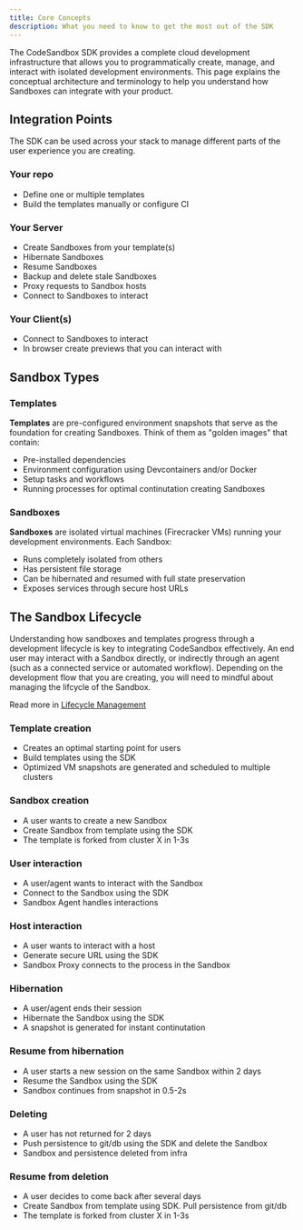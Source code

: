 ```yaml
---
title: Core Concepts
description: What you need to know to get the most out of the SDK
---
```



<Hero
  title="Core Concepts"
  subtitle="What you need to know to get the most out of the SDK"
/>

The CodeSandbox SDK provides a complete cloud development infrastructure that allows you to programmatically create, manage, and interact with isolated development environments. This page explains the conceptual architecture and terminology to help you understand how Sandboxes can integrate with your product.

## Integration Points

The SDK can be used across your stack to manage different parts of the user experience you are creating.

### Your repo

- Define one or multiple templates
- Build the templates manually or configure CI

### Your Server

- Create Sandboxes from your template(s)
- Hibernate Sandboxes
- Resume Sandboxes
- Backup and delete stale Sandboxes
- Proxy requests to Sandbox hosts
- Connect to Sandboxes to interact

### Your Client(s)

- Connect to Sandboxes to interact
- In browser create previews that you can interact with

## Sandbox Types

### Templates

**Templates** are pre-configured environment snapshots that serve as the foundation for creating Sandboxes. Think of them as "golden images" that contain:

- Pre-installed dependencies
- Environment configuration using Devcontainers and/or Docker
- Setup tasks and workflows
- Running processes for optimal continutation creating Sandboxes

### Sandboxes

**Sandboxes** are isolated virtual machines (Firecracker VMs) running your development environments. Each Sandbox:

- Runs completely isolated from others
- Has persistent file storage
- Can be hibernated and resumed with full state preservation
- Exposes services through secure host URLs

## The Sandbox Lifecycle

Understanding how sandboxes and templates progress through a development lifecycle is key to integrating CodeSandbox effectively. An end user may interact with a Sandbox directly, or indirectly through an agent (such as a connected service or automated workflow). Depending on the development flow that you are creating, you will need to mindful about managing the lifcycle of the Sandbox.

Read more in [Lifecycle Management](./manage-sandboxes)

### Template creation

- Creates an optimal starting point for users
- Build templates using the SDK
- Optimized VM snapshots are generated and scheduled to multiple clusters

### Sandbox creation

- A user wants to create a new Sandbox
- Create Sandbox from template using the SDK
- The template is forked from cluster X in 1-3s

### User interaction

- A user/agent wants to interact with the Sandbox
- Connect to the Sandbox using the SDK
- Sandbox Agent handles interactions

### Host interaction

- A user wants to interact with a host
- Generate secure URL using the SDK
- Sandbox Proxy connects to the process in the Sandbox

### Hibernation

- A user/agent ends their session
- Hibernate the Sandbox using the SDK
- A snapshot is generated for instant continutation

### Resume from hibernation

- A user starts a new session on the same Sandbox within 2 days
- Resume the Sandbox using the SDK
- Sandbox continues from snapshot in 0.5-2s

### Deleting

- A user has not returned for 2 days
- Push persistence to git/db using the SDK and delete the Sandbox
- Sandbox and persistence deleted from infra

### Resume from deletion

- A user decides to come back after several days
- Create Sandbox from template using SDK. Pull persistence from git/db
- The template is forked from cluster X in 1-3s
